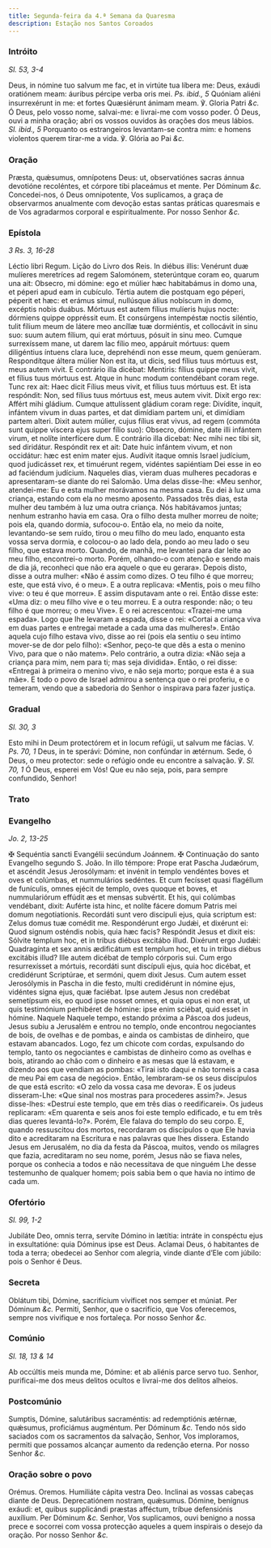 ```yaml
---
title: Segunda-feira da 4.ª Semana da Quaresma
description: Estação nos Santos Coroados
---
```


### Intróito

_Sl. 53, 3-4_

<div class="grid grid-cols-2 gap-5">
  <span class="text-justify">
    Deus, in nómine tuo salvum me fac, et in virtúte tua líbera me: Deus, exáudi
    oratiónem meam: áuribus pércipe verba oris mei. <em>Ps. ibid., 5</em>
    Quóniam aliéni insurrexérunt in me: et fortes Quæsiérunt ánimam meam. ℣. Gloria
    Patri <em>&c.</em>
  </span>
  <span class="text-justify">
    Ó Deus, pelo vosso nome, salvai-me: e livrai-me com vosso poder. Ó Deus,
    ouvi a minha oração; abri os vossos ouvidos às orações dos meus lábios.
    <em>Sl. ibid., 5</em> Porquanto os estrangeiros levantam-se contra mim: e homens
    violentos querem tirar-me a vida. ℣. Glória ao Pai <em>&c.</em>
  </span>
</div>

### Oração

<div class="grid grid-cols-2 gap-5">
  <span class="text-justify">
    Præsta, quǽsumus, omnípotens Deus: ut, observatiónes sacras ánnua devotióne
    recoléntes, et córpore tibi placeámus et mente. Per Dóminum <em>&c.</em>
  </span>
  <span class="text-justify">
    Concedei-nos, ó Deus omnipotente, Vos suplicamos, a graça de observarmos
    anualmente com devoção estas santas práticas quaresmais e de Vos agradarmos
    corporal e espiritualmente. Por nosso Senhor <em>&c.</em>
  </span>
</div>

### Epístola

_3 Rs. 3, 16-28_

<div class="grid grid-cols-2 gap-5">
  <span class="text-justify">Léctio libri Regum.</span>
  <span class="text-justify">Lição do Livro dos Reis.</span>
  <span class="text-justify">
    In diébus illis: Venérunt duæ mulíeres meretríces ad regem Salomónem,
    steterúntque coram eo, quarum una ait: Obsecro, mi dómine: ego et múlier hæc
    habitabámus in domo una, et péperi apud eam in cubículo. Tértia autem die
    postquam ego péperi, péperit et hæc: et erámus simul, nullúsque álius
    nobíscum in domo, excéptis nobis duábus. Mórtuus est autem fílius mulíeris
    hujus nocte: dórmiens quippe oppréssit eum. Et consúrgens intempéstæ noctis
    siléntio, tulit fílium meum de látere meo ancíllæ tuæ dormiéntis, et
    collocávit in sinu suo: suum autem fílium, qui erat mórtuus, pósuit in sinu
    meo. Cumque surrexíssem mane, ut darem lac fílio meo, appáruit mórtuus: quem
    diligéntius íntuens clara luce, deprehéndi non esse meum, quem genúeram.
    Respondítque áltera múlier Non est ita, ut dicis, sed fílius tuus mórtuus
    est, meus autem vivit. E contrário illa dicébat: Mentiris: fílius quippe
    meus vivit, et fílius tuus mórtuus est. Atque in hunc modum contendébant
    coram rege. Tunc rex ait: Haec dicit Fílius meus vivit, et fílius tuus
    mórtuus est. Et ista respóndit: Non, sed fílius tuus mórtuus est, meus autem
    vivit. Dixit ergo rex: Affért mihi gládium. Cumque attulíssent gládium coram
    rege: Divídite, inquit, infántem vivum in duas partes, et dat dimídiam
    partem uni, et dimídiam partem alteri. Dixit autem múlier, cujus fílius erat
    vivus, ad regem (commóta sunt quippe víscera ejus super fílio suo): Obsecro,
    dómine, date illi infántem virum, et nolíte interfícere dum. E contrário
    illa dicebat: Nec mihi nec tibi sit, sed diridátur. Respóndit rex et ait:
    Date huic infántem vivum, et non occidátur: hæc est enim mater ejus. Audívit
    itaque omnis Israel judícium, quod judicásset rex, et timuérunt regem,
    vidéntes sapiéntiam Dei esse in eo ad faciéndum judícium.
  </span>
  <span class="text-justify">
    Naqueles dias, vieram duas mulheres pecadoras e apresentaram-se diante do
    rei Salomão. Uma delas disse-lhe: «Meu senhor, atendei-me: Eu e esta mulher
    morávamos na mesma casa. Eu dei à luz uma criança, estando com ela no mesmo
    aposento. Passados três dias, esta mulher deu também à luz uma outra
    criança. Nós habitávamos juntas; nenhum estranho havia em casa. Ora o filho
    desta mulher morreu de noite; pois ela, quando dormia, sufocou-o. Então ela,
    no meio da noite, levantando-se sem ruído, tirou o meu filho do meu lado,
    enquanto esta vossa serva dormia, e colocou-o ao lado dela, pondo ao meu
    lado o seu filho, que estava morto. Quando, de manhã, me levantei para dar
    leite ao meu filho, encontrei-o morto. Porém, olhando-o com atenção e sendo
    mais de dia já, reconheci que não era aquele o que eu gerara». Depois disto,
    disse a outra mulher: «Não é assim como dizes. O teu filho é que morreu;
    este, que está vivo, é o meu». E a outra replicava: «Mentis, pois o meu
    filho vive: o teu é que morreu». E assim disputavam ante o rei. Então disse
    este: «Uma diz: o meu filho vive e o teu morreu. E a outra responde: não; o
    teu filho é que morreu; o meu Vive». E o rei acrescentou: «Trazei-me uma
    espada». Logo que lhe levaram a espada, disse o rei: «Cortai a criança viva
    em duas partes e entregai metade a cada uma das mulheres!». Então aquela
    cujo filho estava vivo, disse ao rei (pois ela sentiu o seu íntimo mover-se
    de dor pelo filho): «Senhor, peço-te que dês a esta o menino Vivo, para que
    o não matem». Pelo contrário, a outra dizia: «Não seja a criança para mim,
    nem para ti; mas seja dividida». Então, o rei disse: «Entregai à primeira o
    menino vivo, e não seja morto; porque esta é a sua mãe». E todo o povo de
    Israel admirou a sentença que o rei proferiu, e o temeram, vendo que a
    sabedoria do Senhor o inspirava para fazer justiça.
  </span>
</div>

### Gradual

_Sl. 30, 3_

<div class="grid grid-cols-2 gap-5">
  <span class="text-justify">
    Esto mihi in Deum protectórem et in locum refúgii, ut salvum me fácias. V.
    <em>Ps. 70, 1</em> Deus, in te sperávi: Dómine, non confúndar in ætérnum.
  </span>
  <span class="text-justify">
    Sede, ó Deus, o meu protector: sede o refúgio onde eu encontre a salvação.
    ℣. <em>Sl. 70, 1</em> Ó Deus, esperei em Vós! Que eu não seja, pois, para
    sempre confundido, Senhor!
  </span>
</div>

### Trato


<LinkCard
  href="/missal/quaresma/quartacinzas#trato"
  title="Trato Quarta-feira de Cinzas"
/>

### Evangelho

_Jo. 2, 13-25_

<div class="grid grid-cols-2 gap-5">
  <span class="text-justify">
    <span class="text-red-500">&#10016;</span> Sequéntia sancti Evangélii
    secúndum Joánnem.
  </span>
  <span class="text-justify">
    <span class="text-red-500">&#10016;</span> Continuação do santo Evangelho
    segundo S. João.
  </span>
  <span class="text-justify">
    In illo témpore: Prope erat Pascha Judæórum, et ascéndit Jesus Jerosólymam:
    et invénit in templo vendéntes boves et oves et colúmbas, et nummulários
    sedéntes. Et cum fecísset quasi flagéllum de funículis, omnes ejécit de
    templo, oves quoque et boves, et nummulariórum effúdit æs et mensas
    subvértit. Et his, qui colúmbas vendébant, dixit: Auférte ista hinc, et
    nolíte fácere domum Patris mei domum negotiationis. Recordáti sunt vero
    discipuli ejus, quia scriptum est: Zelus domus tuæ comédit me. Respondérunt
    ergo Judǽi, et dixérunt ei: Quod signum osténdis nobis, quia hæc facis?
    Respóndit Jesus et dixit eis: Sólvite templum hoc, et in tribus diébus
    excitábo illud. Dixérunt ergo Judǽi: Quadragínta et sex annis ædificátum est
    templum hoc, et tu in tribus diébus excitábis illud? Ille autem dicébat de
    templo córporis sui. Cum ergo resurrexísset a mórtuis, recordáti sunt
    discípuli ejus, quia hoc dicébat, et credidérunt Scriptúrae, et sermóni,
    quem dixit Jesus. Cum autem esset Jerosólymis in Pascha in die festo, multi
    credidérunt in nómine ejus, vidéntes signa ejus, quæ faciébat. Ipse autem
    Jesus non credébat semetípsum eis, eo quod ipse nosset omnes, et quia opus
    ei non erat, ut quis testimónium perhibéret de hómine: ipse enim sciébat,
    quid esset in hómine.
  </span>
  <span class="text-justify">
    Naquele Naquele tempo, estando próxima a Páscoa dos judeus, Jesus subiu a
    Jerusalém e entrou no templo, onde encontrou negociantes de bois, de ovelhas
    e de pombas, e ainda os cambistas de dinheiro, que estavam abancados. Logo,
    fez um chicote com cordas, expulsando do templo, tanto os negociantes e
    cambistas de dinheiro como as ovelhas e bois, atirando ao chão com o
    dinheiro e as mesas que lá estavam, e dizendo aos que vendiam as pombas:
    «Tirai isto daqui e não torneis a casa de meu Pai em casa de negócio».
    Então, lembraram-se os seus discípulos de que está escrito: «O zelo da vossa
    casa me devora». E os judeus disseram-Lhe: «Que sinal nos mostras para
    procederes assim?». Jesus disse-lhes: «Destruí este templo, que em três dias
    o reedificarei». Os judeus replicaram: «Em quarenta e seis anos foi este
    templo edificado, e tu em três dias queres levantá-lo?». Porém, Ele falava
    do templo do seu corpo. E, quando ressuscitou dos mortos, recordaram os
    discípulos o que Ele havia dito e acreditaram na Escritura e nas palavras
    que lhes dissera. Estando Jesus em Jerusalém, no dia da festa da Páscoa,
    muitos, vendo os milagres que fazia, acreditaram no seu nome, porém, Jesus
    não se fiava neles, porque os conhecia a todos e não necessitava de que
    ninguém Lhe desse testemunho de qualquer homem; pois sabia bem o que havia
    no íntimo de cada um.
  </span>
</div>

### Ofertório

_Sl. 99, 1-2_

<div class="grid grid-cols-2 gap-5">
  <span class="text-justify">
    Jubiláte Deo, omnis terra, servíte Dómino in lætítia: intráte in conspéctu
    ejus in exsultatióne: quia Dóminus ipse est Deus.
  </span>
  <span class="text-justify">
    Aclamai Deus, ó habitantes de toda a terra; obedecei ao Senhor com alegria,
    vinde diante d’Ele com júbilo: pois o Senhor é Deus.
  </span>
</div>

### Secreta

<div class="grid grid-cols-2 gap-5">
  <span class="text-justify">
    Oblátum tibi, Dómine, sacrifícium vivíficet nos semper et múniat. Per
    Dóminum <em>&c.</em>
  </span>
  <span class="text-justify">
    Permiti, Senhor, que o sacrifício, que Vos oferecemos, sempre nos vivifique
    e nos fortaleça. Por nosso Senhor <em>&c.</em>
  </span>
</div>

### Comúnio

_Sl. 18, 13 & 14_

<div class="grid grid-cols-2 gap-5">
  <span class="text-justify">
    Ab occúltis meis munda me, Dómine: et ab aliénis parce servo tuo.
  </span>
  <span class="text-justify">
    Senhor, purificai-me dos meus delitos ocultos e livrai-me dos delitos
    alheios.
  </span>
</div>

### Postcomúnio

<div class="grid grid-cols-2 gap-5">
  <span class="text-justify">
    Sumptis, Dómine, salutáribus sacraméntis: ad redemptiónis ætérnæ, quǽsumus,
    proficiámus augméntum. Per Dóminum <em>&c.</em>
  </span>
  <span class="text-justify">
    Tendo nós sido saciados com os sacramentos da salvação, Senhor, Vos
    imploramos, permiti que possamos alcançar aumento da redenção eterna. Por
    nosso Senhor <em>&c.</em>
  </span>
</div>

### Oração sobre o povo

<div class="grid grid-cols-2 gap-5">
  <span class="text-red-500 text-center">Orémus.</span>
  <span class="text-red-500 text-center">Oremos.</span>
  <span class="text-justify">Humiliáte cápita vestra Deo.</span>
  <span class="text-justify">Inclinai as vossas cabeças diante de Deus.</span>
  <span class="text-justify">
    Deprecatiónem nostram, quǽsumus. Dómine, benígnus exáudi: et, quibus
    supplicándi præstas afféctum, tríbue defensiónis auxílium. Per Dóminum
    <em>&c.</em>
  </span>
  <span class="text-justify">
    Senhor, Vos suplicamos, ouvi benigno a nossa prece e socorrei com vossa
    protecção aqueles a quem inspirais o desejo da oração. Por nosso Senhor
    <em>&c.</em>
  </span>
</div>

